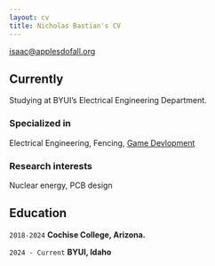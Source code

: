 ```yaml
---
layout: cv
title: Nicholas Bastian's CV
---
```


<div id="webaddress">
<a href="npbastian@byui.edu">isaac@applesdofall.org</a>
</div>


## Currently

Studying at BYUI's Electrical Engineering Department.

### Specialized in

Electrical Engineering, Fencing, [Game Devlopment](https://godotengine.org/)


### Research interests

Nuclear energy, PCB design


## Education

`2018-2024`
__Cochise College, Arizona.__

`2024 - Current`
__BYUI, Idaho__
<!--
## Awards

## Publications

### Journals

### Patents

## Occupation

 ### Footer
-->